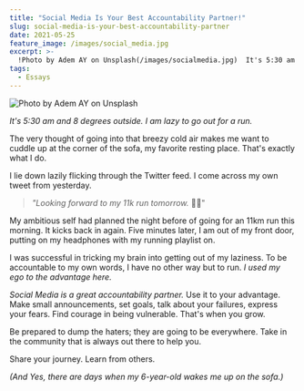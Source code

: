```yaml
---
title: "Social Media Is Your Best Accountability Partner!"
slug: social-media-is-your-best-accountability-partner
date: 2021-05-25
feature_image: /images/social_media.jpg
excerpt: >-
  !Photo by Adem AY on Unsplash(/images/socialmedia.jpg)  It's 5:30 am and 8 degrees outside. I am lazy to go out for a run.  The very thought of going into...
tags:
  - Essays
---
```

![Photo by Adem AY on Unsplash](/images/social_media.jpg)

_It's 5:30 am and 8 degrees outside. I am lazy to go out for a run._

The very thought of going into that breezy cold air makes me want to cuddle up at the corner of the sofa, my favorite resting place. That's exactly what I do.

I lie down lazily flicking through the Twitter feed. I come across my own tweet from yesterday.

> _"Looking forward to my 11k run tomorrow._ 🏃‍♂️"

My ambitious self had planned the night before of going for an 11km run this morning. It kicks back in again. Five minutes later, I am out of my front door, putting on my headphones with my running playlist on.

I was successful in tricking my brain into getting out of my laziness. To be accountable to my own words, I have no other way but to run. _I used my ego to the advantage here._

_Social Media is a great accountability partner._ Use it to your advantage. Make small announcements, set goals, talk about your failures, express your fears. Find courage in being vulnerable. That's when you grow.

Be prepared to dump the haters; they are going to be everywhere. Take in the community that is always out there to help you.

Share your journey. Learn from others.

_(And Yes, there are days when my 6-year-old wakes me up on the sofa.)_